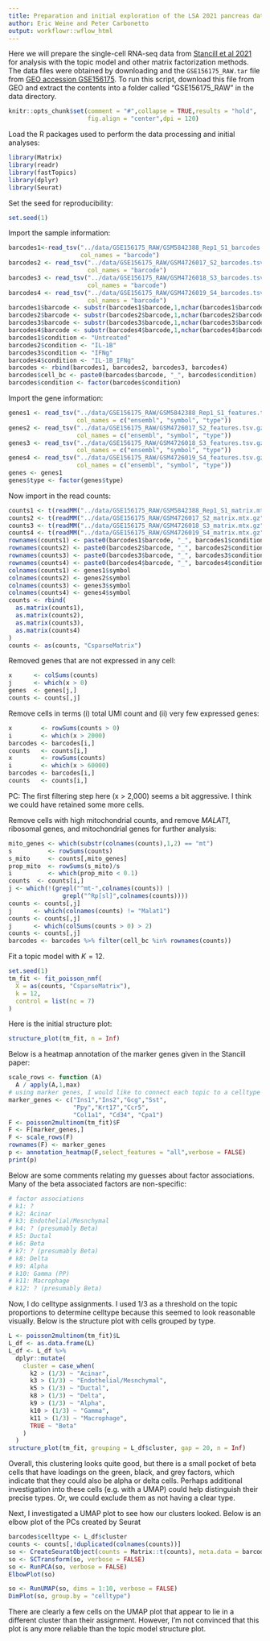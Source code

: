 ```yaml
---
title: Preparation and initial exploration of the LSA 2021 pancreas data set
author: Eric Weine and Peter Carbonetto
output: workflowr::wflow_html
---
```


Here we will prepare the single-cell RNA-seq data from
[Stancill et al 2021][stancill_2021_lsa] for analysis with the topic
model and other matrix factorization methods. The data files were
obtained by downloading and the `GSE156175_RAW.tar` file from
[GEO accession GSE156175][stancill_2021_lsa_geo]. To run this script,
download this file from GEO and extract the contents into a folder
called "GSE156175_RAW" in the data directory.

```r
knitr::opts_chunk$set(comment = "#",collapse = TRUE,results = "hold",
                      fig.align = "center",dpi = 120)
```

Load the R packages used to perform the data processing and initial
analyses:

```r
library(Matrix)
library(readr)
library(fastTopics)
library(dplyr)
library(Seurat)
```

Set the seed for reproducibility:

```r
set.seed(1)
```

Import the sample information:

```r
barcodes1<-read_tsv("../data/GSE156175_RAW/GSM5842388_Rep1_S1_barcodes.tsv.gz",
                    col_names = "barcode")
barcodes2 <- read_tsv("../data/GSE156175_RAW/GSM4726017_S2_barcodes.tsv.gz",
                      col_names = "barcode")
barcodes3 <- read_tsv("../data/GSE156175_RAW/GSM4726018_S3_barcodes.tsv.gz",
                      col_names = "barcode")
barcodes4 <- read_tsv("../data/GSE156175_RAW/GSM4726019_S4_barcodes.tsv.gz",
                      col_names = "barcode")
barcodes1$barcode <- substr(barcodes1$barcode,1,nchar(barcodes1$barcode) - 2)
barcodes2$barcode <- substr(barcodes2$barcode,1,nchar(barcodes2$barcode) - 2)
barcodes3$barcode <- substr(barcodes3$barcode,1,nchar(barcodes3$barcode) - 2)
barcodes4$barcode <- substr(barcodes4$barcode,1,nchar(barcodes4$barcode) - 2)
barcodes1$condition <- "Untreated"
barcodes2$condition <- "IL-1B"
barcodes3$condition <- "IFNg"
barcodes4$condition <- "IL-1B_IFNg"
barcodes <- rbind(barcodes1, barcodes2, barcodes3, barcodes4)
barcodes$cell_bc <- paste0(barcodes$barcode, "_", barcodes$condition)
barcodes$condition <- factor(barcodes$condition)
```

Import the gene information:

```r
genes1 <- read_tsv("../data/GSE156175_RAW/GSM5842388_Rep1_S1_features.tsv.gz",
                   col_names = c("ensembl", "symbol", "type"))
genes2 <- read_tsv("../data/GSE156175_RAW/GSM4726017_S2_features.tsv.gz",
                   col_names = c("ensembl", "symbol", "type"))
genes3 <- read_tsv("../data/GSE156175_RAW/GSM4726018_S3_features.tsv.gz",
                   col_names = c("ensembl", "symbol", "type"))
genes4 <- read_tsv("../data/GSE156175_RAW/GSM4726019_S4_features.tsv.gz",
                   col_names = c("ensembl", "symbol", "type"))
genes <- genes1
genes$type <- factor(genes$type)
```

Now import in the read counts:

```r
counts1 <- t(readMM("../data/GSE156175_RAW/GSM5842388_Rep1_S1_matrix.mtx.gz"))
counts2 <- t(readMM("../data/GSE156175_RAW/GSM4726017_S2_matrix.mtx.gz"))
counts3 <- t(readMM("../data/GSE156175_RAW/GSM4726018_S3_matrix.mtx.gz"))
counts4 <- t(readMM("../data/GSE156175_RAW/GSM4726019_S4_matrix.mtx.gz"))
rownames(counts1) <- paste0(barcodes1$barcode, "_", barcodes1$condition)
rownames(counts2) <- paste0(barcodes2$barcode, "_", barcodes2$condition)
rownames(counts3) <- paste0(barcodes3$barcode, "_", barcodes3$condition)
rownames(counts4) <- paste0(barcodes4$barcode, "_", barcodes4$condition)
colnames(counts1) <- genes1$symbol
colnames(counts2) <- genes2$symbol
colnames(counts3) <- genes3$symbol
colnames(counts4) <- genes4$symbol
counts <- rbind(
  as.matrix(counts1),
  as.matrix(counts2),
  as.matrix(counts3),
  as.matrix(counts4)
)
counts <- as(counts, "CsparseMatrix")
```

Removed genes that are not expressed in any cell:

```r
x      <- colSums(counts)
j      <- which(x > 0)
genes  <- genes[j,]
counts <- counts[,j]
```

Remove cells in terms (i) total UMI count and (ii) very few
expressed genes:

```r
x        <- rowSums(counts > 0)
i        <- which(x > 2000)
barcodes <- barcodes[i,]
counts   <- counts[i,]
x        <- rowSums(counts)
i        <- which(x > 60000)
barcodes <- barcodes[i,]
counts   <- counts[i,]
```

PC: The first filtering step here (x > 2,000) seems a bit
aggressive. I think we could have retained some more cells.

Remove cells with high mitochondrial counts, and remove *MALAT1*,
ribosomal genes, and mitochondrial genes for further analysis:

```r
mito_genes <- which(substr(colnames(counts),1,2) == "mt")
s          <- rowSums(counts)
s_mito     <- counts[,mito_genes]
prop_mito  <- rowSums(s_mito)/s
i          <- which(prop_mito < 0.1)
counts  <- counts[i,]
j <- which(!(grepl("^mt-",colnames(counts)) |
               grepl("^Rp[sl]",colnames(counts))))
counts <- counts[,j]
j      <- which(colnames(counts) != "Malat1")
counts <- counts[,j]
j      <- which(colSums(counts > 0) > 2)
counts <- counts[,j]
barcodes <- barcodes %>% filter(cell_bc %in% rownames(counts))
```

Fit a topic model with $K = 12$.

```r
set.seed(1)
tm_fit <- fit_poisson_nmf(
  X = as(counts, "CsparseMatrix"),
  k = 12,
  control = list(nc = 7)
)
```

Here is the initial structure plot:

```r
structure_plot(tm_fit, n = Inf)
```

Below is a heatmap annotation of the marker genes given in the
Stancill paper:

```r
scale_rows <- function (A)
  A / apply(A,1,max)
# using marker genes, I would like to connect each topic to a celltype
marker_genes <- c("Ins1","Ins2","Gcg","Sst",
                  "Ppy","Krt17","Ccr5",
                  "Col1a1", "Cd34", "Cpa1")
F <- poisson2multinom(tm_fit)$F
F <- F[marker_genes,]
F <- scale_rows(F)
rownames(F) <- marker_genes
p <- annotation_heatmap(F,select_features = "all",verbose = FALSE)
print(p)
```

Below are some comments relating my guesses about factor
associations. Many of the beta associated factors are non-specific:

```r
# factor associations
# k1: ?
# k2: Acinar
# k3: Endothelial/Mesnchymal
# k4: ? (presumably Beta)
# k5: Ductal
# k6: Beta
# k7: ? (presumably Beta)
# k8: Delta
# k9: Alpha
# k10: Gamma (PP) 
# k11: Macrophage
# k12: ? (presumably Beta)
```

Now, I do celltype assignments. I used 1/3 as a threshold on the topic
proportions to determine celltype because this seemed to look
reasonable visually. Below is the structure plot with cells grouped by
type.

```r
L <- poisson2multinom(tm_fit)$L
L_df <- as.data.frame(L)
L_df <- L_df %>%
  dplyr::mutate(
    cluster = case_when(
      k2 > (1/3) ~ "Acinar",
      k3 > (1/3) ~ "Endothelial/Mesnchymal",
      k5 > (1/3) ~ "Ductal",
      k8 > (1/3) ~ "Delta",
      k9 > (1/3) ~ "Alpha",
      k10 > (1/3) ~ "Gamma",
      k11 > (1/3) ~ "Macrophage",
      TRUE ~ "Beta"
    )
  )
structure_plot(tm_fit, grouping = L_df$cluster, gap = 20, n = Inf)
```

Overall, this clustering looks quite good, but there is a small pocket
of beta cells that have loadings on the green, black, and grey
factors, which indicate that they could also be alpha or delta
cells. Perhaps additional investigation into these cells (e.g. with a
UMAP) could help distinguish their precise types. Or, we could exclude
them as not having a clear type.

Next, I investigated a UMAP plot to see how our clusters looked. Below
is an elbow plot of the PCs created by Seurat

```r
barcodes$celltype <- L_df$cluster
counts <- counts[,!duplicated(colnames(counts))]
so <- CreateSeuratObject(counts = Matrix::t(counts), meta.data = barcodes)
so <- SCTransform(so, verbose = FALSE)
so <- RunPCA(so, verbose = FALSE)
ElbowPlot(so)
```

```r
so <- RunUMAP(so, dims = 1:10, verbose = FALSE)
DimPlot(so, group.by = "celltype")
```

There are clearly a few cells on the UMAP plot that appear to lie in a
different cluster than their assignment. However, I'm not convinced
that this plot is any more reliable than the topic model structure
plot.

[stancill_2021_lsa]: https://www.life-science-alliance.org/content/4/6/e202000949
[stancill_2021_lsa_geo]: https://www.ncbi.nlm.nih.gov/geo/query/acc.cgi?acc=GSE156175
